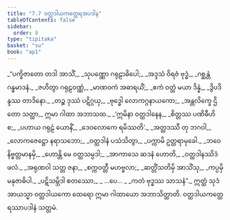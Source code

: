 ```yaml
---
title: "7.7 ဝတ္ထဒါယကတ္ထေရအပဒါန"
tableOfContents: false
sidebar:
  order: 8
type: "tipitaka"
basket: "su"
book: "ap1"
---
```



<DynamicBreadcrumb />

<Division number="45" book="ap1">

<Paragraph number="1547" type="verses" book="ap1">
_“ပက္ခိဇာတော တဒါ အာသိံ,_  
_သုပဏ္ဏော ဂရုဠာဓိပေါ;_  
_အဒ္ဒသံ ဝိရဇံ ဗုဒ္ဓံ,_  
_ဂစ္ဆန္တံ ဂန္ဓမာဒနံ._  

</Paragraph>

</Division>
<Division number="46" book="ap1">

<Paragraph number="1548" type="verses" book="ap1">
_ဇဟိတွာ ဂရုဠဝဏ္ဏံ,_  
_မာဏဝကံ အဓာရယိံ;_  
_ဧကံ ဝတ္ထံ မယာ ဒိန္နံ,_  
_ဒွိပဒိန္ဒဿ တာဒိနော._  

</Paragraph>

</Division>
<Division number="47" book="ap1">

<Paragraph number="1549" type="verses" book="ap1">
_တဉ္စ ဒုဿံ ပဋိဂ္ဂယှ,_  
_ဗုဒ္ဓေါ လောကဂ္ဂနာယကော;_  
_အန္တလိက္ခေ ဌိတော သတ္ထာ,_  
ဣမာ ဂါထာ အဘာသထ._  

</Paragraph>

</Division>
<Division number="48" book="ap1">

<Paragraph number="1550" type="verses" book="ap1">
_‘ဣမိနာ ဝတ္ထဒါနေန,_  
_စိတ္တဿ ပဏိဓီဟိ စ;_  
_ပဟာယ ဂရုဠံ ယောနိံ,_  
_ဒေဝလောကေ ရမိဿတိ’._  

</Paragraph>

</Division>
<Division number="49" book="ap1">

<Paragraph number="1551" type="verses" book="ap1">
_အတ္ထဒဿီ တု ဘဂဝါ,_  
_လောကဇေဋ္ဌော နရာသဘော;_  
_ဝတ္ထဒါနံ ပသံသိတွာ,_  
_ပက္ကာမိ ဥတ္တရာမုခေါ._  

</Paragraph>

</Division>
<Division number="50" book="ap1">

<Paragraph number="1552" type="verses" book="ap1">
_ဘဝေ နိဗ္ဗတ္တမာနမှိ,_  
_ဟောန္တိ မေ ဝတ္ထသမ္ပဒါ;_  
_အာကာသေ ဆဒနံ ဟောတိ,_  
_ဝတ္ထဒါနဿိဒံ ဖလံ._  

</Paragraph>

</Division>
<Division number="51" book="ap1">

<Paragraph number="1553" type="verses" book="ap1">
_အရုဏဝါ သတ္တ ဇနာ,_  
_စက္ကဝတ္တီ မဟဗ္ဗလာ;_  
_ဆတ္တိံသတိမှိ အာသိံသု,_  
_ကပ္ပမှိ မနုဇာဓိပါ._  

</Paragraph>

</Division>
<Division number="52" book="ap1">

<Paragraph number="1554" type="verses" book="ap1">
_ပဋိသမ္ဘိဒါ စတဿော,_  
_ …ပေ… _  
_ကတံ ဗုဒ္ဓဿ သာသနံ”._  

</Paragraph>

<Paragraph number="1555" book="ap1">
ဣတ္ထံ သုဒံ အာယသ္မာ ဝတ္ထဒါယကော ထေရော ဣမာ ဂါထာယော အဘာသိတ္ထာတိ.

</Paragraph>
</Division>

<Paragraph number="1556" type="center" book="ap1">
ဝတ္ထဒါယကတ္ထေရဿာပဒါနံ သတ္တမံ.
</Paragraph>